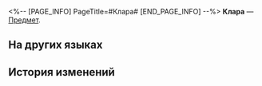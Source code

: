 <%-- [PAGE_INFO]
PageTitle=#Клара#
[END_PAGE_INFO] --%>
{{Предмет Инфобокс
|id          = 250107
|Изображение = Предмет Клара.png
|Тип         = 
|Инвентарь   = 
|Редкость    = 5
|Эффект      = 
|Описание    = 
}}
'''Клара''' — [[Предмет]].

==На других языках==
{{На других языках
|en   = Clara
|zhs  = 克拉拉
|zht  = 克拉拉
|ja   = クラーラ
|ko   = 클라라
|es   = Clara
|fr   = Clara
|ru   = Клара
|th   = Clara
|vi   = Clara
|de   = Clara
|id   = Clara
|pt   = Clara
}}

==История изменений==
{{История изменений|3.5}}